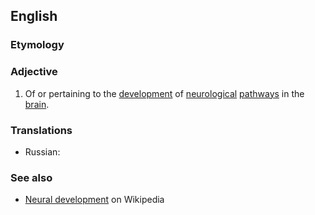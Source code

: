 ==English==

===Etymology===
{{prefix|en|neuro|developmental}}

===Adjective===
{{en-adj|-}}

# Of or pertaining to the [[development]] of [[neurological]] [[pathway]]s in the [[brain]].

===Translations===
{{trans-top|}}
* Russian: {{t+|ru|нейроонтогенети́ческий}}
{{trans-mid}}
{{trans-bottom}}

===See also===
* [[w:Neural development|Neural development]] on Wikipedia